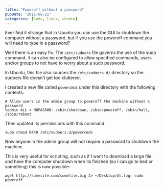```yaml
---
title: "Poweroff without a password"
pubDate: "2011-08-21"
categories: [sudo, linux, ubuntu]
---
```


Ever find it strange that in Ubuntu you can use the GUI to shutdown the computer
without a password, but if you use the poweroff command you will need to type in
a password?

Well there is an easy fix. The `/etc/sudoers` file governs the use of the sudo
command. It can also be configured to allow specified commands, users and/or
groups to not have to worry about a sudo password.

In Ubuntu, this file also sources the `/etc/sudoers.d/` directory so the sudoers
file doesn’t get too cluttered.

I created a new file called `powercmds` under this directory with the following
contents:

```
# Allow users in the admin group to poweroff the machine without a password
%admin ALL = NOPASSWD: /sbin/shutdown, /sbin/poweroff, /sbin/halt, /sbin/reboot
```

Then updated its permissions with this command:

```
sudo chmod 0440 /etc/sudoers.d/powercmds
```

Now anyone in the admin group will not require a password to shutdown the
machine.

This is very useful for scripting, such as if I want to download a large file
and have the computer shutdown when its finished (so I can go to bed or
something) this is now possible:

```
wget http://somesite.com/somefile.big 2> ~/Desktop/dl.log; sudo poweroff
```

